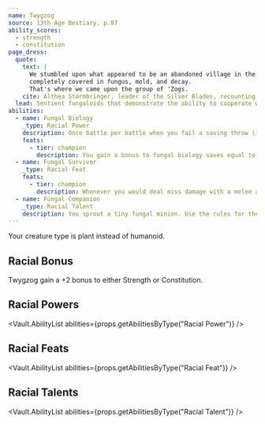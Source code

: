 ```yaml
---
name: Twygzog
source: 13th Age Bestiary, p.87
ability_scores:
  - strength
  - constitution
page_dress:
  quote:
    text: |
      We stumbled upon what appeared to be an abandoned village in the shadowy depths of the Ombarb Wood,
      completely covered in fungus, mold, and decay.
      That's where we came upon the group of 'Zogs.
    cite: Althea Stormbringer, leader of the Silver Blades, recounting her discovery of the Twygzogs during her adventuring days in the 11th Age.
  lead: Sentient fungaloids that demonstrate the ability to cooperate with other sentient races, unlike most other fungus creatures.
abilities:
  - name: Fungal Biology
    _type: Racial Power
    description: Once battle per battle when you fail a saving throw (including a death save), reroll the save and abide by the reroll.
    feats:
      - tier: champion
        description: You gain a bonus to fungal biology saves equal to your Constitution modifier.
  - name: Fungal Survivor
    _type: Racial Feat
    feats:
      - tier: champion
        description: Whenever you would deal miss damage with a melee attack, you can choose to instead heal hit points equal to your level.
  - name: Fungal Companion
    _type: Racial Talent
    description: You sprout a tiny fungal minion. Use the rules for the Wizard’s Familiar talent. Twygzogs who take this feat can have the fungal minion and a regular familiar or companion granted by class features or feats. In order to sprout a fungal companion you must spend a talent, replacing one of your class talents with the Fungal Companion talent.
---
```


Your creature type is plant instead of humanoid.

## Racial Bonus

Twygzog gain a +2 bonus to either Strength or Constitution.

## Racial Powers

<Vault.AbilityList abilities={props.getAbilitiesByType("Racial Power")} />

## Racial Feats

<Vault.AbilityList abilities={props.getAbilitiesByType("Racial Feat")} />

## Racial Talents

<Vault.AbilityList abilities={props.getAbilitiesByType("Racial Talent")} />
